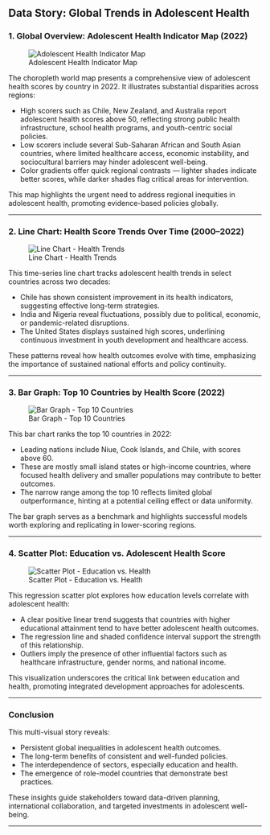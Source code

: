 ## Data Story: Global Trends in Adolescent Health

### 1. Global Overview: Adolescent Health Indicator Map (2022)

![Adolescent Health Indicator Map](../visuals//world_map_2022.png)

The choropleth world map presents a comprehensive view of adolescent health scores by country in 2022. It illustrates substantial disparities across regions:

- High scorers such as Chile, New Zealand, and Australia report adolescent health scores above 50, reflecting strong public health infrastructure, school health programs, and youth-centric social policies.
- Low scorers include several Sub-Saharan African and South Asian countries, where limited healthcare access, economic instability, and sociocultural barriers may hinder adolescent well-being.
- Color gradients offer quick regional contrasts — lighter shades indicate better scores, while darker shades flag critical areas for intervention.

This map highlights the urgent need to address regional inequities in adolescent health, promoting evidence-based policies globally.

---

### 2. Line Chart: Health Score Trends Over Time (2000–2022)

![Line Chart - Health Trends](../visuals/line_chart.png)

This time-series line chart tracks adolescent health trends in select countries across two decades:

- Chile has shown consistent improvement in its health indicators, suggesting effective long-term strategies.
- India and Nigeria reveal fluctuations, possibly due to political, economic, or pandemic-related disruptions.
- The United States displays sustained high scores, underlining continuous investment in youth development and healthcare access.

These patterns reveal how health outcomes evolve with time, emphasizing the importance of sustained national efforts and policy continuity.

---

### 3. Bar Graph: Top 10 Countries by Health Score (2022)

![Bar Graph - Top 10 Countries](../visuals/bar_graph_top10.png)

This bar chart ranks the top 10 countries in 2022:

- Leading nations include Niue, Cook Islands, and Chile, with scores above 60.
- These are mostly small island states or high-income countries, where focused health delivery and smaller populations may contribute to better outcomes.
- The narrow range among the top 10 reflects limited global outperformance, hinting at a potential ceiling effect or data uniformity.

The bar graph serves as a benchmark and highlights successful models worth exploring and replicating in lower-scoring regions.

---

### 4. Scatter Plot: Education vs. Adolescent Health Score

![Scatter Plot - Education vs. Health](../visuals/education_vs_health.png)

This regression scatter plot explores how education levels correlate with adolescent health:

- A clear positive linear trend suggests that countries with higher educational attainment tend to have better adolescent health outcomes.
- The regression line and shaded confidence interval support the strength of this relationship.
- Outliers imply the presence of other influential factors such as healthcare infrastructure, gender norms, and national income.

This visualization underscores the critical link between education and health, promoting integrated development approaches for adolescents.

---

### Conclusion

This multi-visual story reveals:

- Persistent global inequalities in adolescent health outcomes.
- The long-term benefits of consistent and well-funded policies.
- The interdependence of sectors, especially education and health.
- The emergence of role-model countries that demonstrate best practices.

These insights guide stakeholders toward data-driven planning, international collaboration, and targeted investments in adolescent well-being.

---
